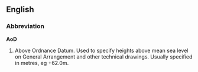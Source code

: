 ==English==
===Abbreviation===
'''AoD'''
#Above Ordnance Datum.  Used to specify heights above mean sea level on General Arrangement and other technical drawings.  Usually specified in metres, eg +62.0m.